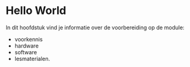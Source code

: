 # Hello World

In dit hoofdstuk vind je informatie over de voorbereiding op de module:

+ voorkennis
+ hardware
+ software
+ lesmaterialen.
